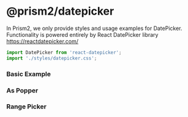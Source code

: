 
<Meta title='Docs/Datepicker' />

# @prism2/datepicker

In Prism2, we only provide styles and usage examples for DatePicker. Functionality is powered entirely by React DatePicker library https://reactdatepicker.com/

```jsx
import DatePicker from 'react-datepicker';
import './styles/datepicker.css';
```

### Basic Example

<Canvas>
  <Story id='components-datepicker--basic' />
</Canvas>

### As Popper

<Canvas>
  <Story id='components-datepicker--as-popover' />
</Canvas>

### Range Picker

<Canvas>
  <Story id='components-datepicker--range-picker' />
</Canvas>


<ArgsTable tabs={DatePicker} />
